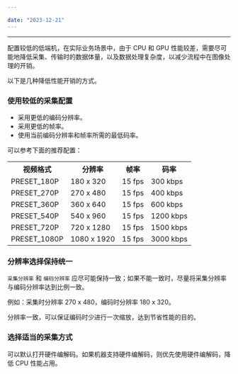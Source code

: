```yaml
---

date: "2023-12-21"
---
```


<Title>对配置较低的机型设备，如何选择采集配置、编码分辨率，才能降低性能开销？</Title>



- - -

配置较低的低端机，在实际业务场景中，由于 CPU 和 GPU 性能较差，需要尽可能地降低采集、传输时的数据体量，以及数据处理复杂度，以减少流程中在图像处理的开销。

以下是几种降低性能开销的方式。

### 使用较低的采集配置

- 采用更低的编码分辨率。
- 采用更低的帧率。
- 使用当前编码分辨率和帧率所需的最低码率。


可以参考下面的推荐配置：

<table>
  
<tbody><tr>
<th>视频格式</th>
<th>分辨率</th>
<th>帧率</th>
<th>码率</th>
</tr>
<tr>
<td>PRESET_180P</td>
<td>180 x 320</td>
<td>15 fps</td>
<td>300 kbps</td>
</tr>
<tr>
<td>PRESET_270P</td>
<td>270 x 480</td>
<td>15 fps</td>
<td>400 kbps</td>
</tr>
<tr>
<td>PRESET_360P</td>
<td>360 x 640</td>
<td>15 fps</td>
<td>600 kbps</td>
</tr>
<tr>
<td>PRESET_540P</td>
<td>540 x 960</td>
<td>15 fps</td>
<td>1200 kbps</td>
</tr>
<tr>
<td>PRESET_720P</td>
<td>720 x 1280</td>
<td>15 fps</td>
<td>1500 kbps</td>
</tr>
<tr>
<td>PRESET_1080P</td>
<td>1080 x 1920</td>
<td>15 fps</td>
<td>3000 kbps</td>
</tr>
</tbody></table>

### 分辨率选择保持统一

`采集分辨率` 和 `编码分辨率` 应尽可能保持一致；如果不能一致时，尽量将采集分辨率与编码分辨率达到比例一致。

例如：采集时分辨率 270 x 480，编码时分辨率 180 x 320。

分辨率一致，可以保证编码时少进行一次缩放，达到节省性能的目的。

### 选择适当的采集方式

可以默认打开硬件编解码。如果机器支持硬件编解码，则优先使用硬件编解码，降低 CPU 性能占用。


